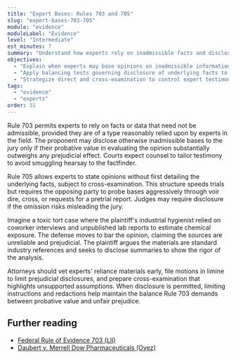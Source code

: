 ```yaml
---
title: "Expert Bases: Rules 703 and 705"
slug: "expert-bases-703-705"
module: "evidence"
moduleLabel: "Evidence"
level: "Intermediate"
est_minutes: 7
summary: "Understand how experts rely on inadmissible facts and disclose opinions under Rules 703 and 705."
objectives:
  - "Explain when experts may base opinions on inadmissible information."
  - "Apply balancing tests governing disclosure of underlying facts to the jury."
  - "Strategize direct and cross-examination to control expert testimony."
tags:
  - "evidence"
  - "experts"
order: 31
---
```


Rule 703 permits experts to rely on facts or data that need not be admissible, provided they are of a type reasonably relied upon by experts in the field. The proponent may disclose otherwise inadmissible bases to the jury only if their probative value in evaluating the opinion substantially outweighs any prejudicial effect. Courts expect counsel to tailor testimony to avoid smuggling hearsay to the factfinder.

Rule 705 allows experts to state opinions without first detailing the underlying facts, subject to cross-examination. This structure speeds trials but requires the opposing party to probe bases aggressively through voir dire, cross, or requests for a pretrial report. Judges may require disclosure if the omission risks misleading the jury.

Imagine a toxic tort case where the plaintiff's industrial hygienist relied on coworker interviews and unpublished lab reports to estimate chemical exposure. The defense moves to bar the opinion, claiming the sources are unreliable and prejudicial. The plaintiff argues the materials are standard industry references and seeks to disclose summaries to show the rigor of the analysis.

Attorneys should vet experts' reliance materials early, file motions in limine to limit prejudicial disclosures, and prepare cross-examination that highlights unsupported assumptions. When disclosure is permitted, limiting instructions and redactions help maintain the balance Rule 703 demands between probative value and unfair prejudice.

## Further reading

- [Federal Rule of Evidence 703 (LII)](https://www.law.cornell.edu/rules/fre/rule_703)
- [Daubert v. Merrell Dow Pharmaceuticals (Oyez)](https://www.oyez.org/cases/1992/92-102)

